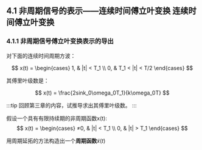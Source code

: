 
<WordCount>

## 4.1 非周期信号的表示——连续时间傅立叶变换 连续时间傅立叶变换 

### 4.1.1 非周期信号傅立叶变换表示的导出

对下面的连续时间周期方波：

$$
x(t) = \begin{cases}
1, & |t| < T_1 \\
0, & T_1 < |t| < T/2
\end{cases}
$$

其傅里叶级数是：

$$
x(t) = \frac{2sink_0\omega_0T_1}{k\omega_0T}
$$

:::tip
回顾第三章的内容，试推导求出其傅里叶级数。
:::

假设一个具有有限持续期的非周期函数x(t):
$$
x(t) = \begin{cases}
≠0, & |t| < T_1 \\
0, & |t| > T_1
\end{cases}
$$

用周期延拓的方法构造出一个**周期函数**$\tilde{x}(t)$


</WordCount>